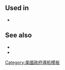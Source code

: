{{Navbox
 | name = Current US House Democratic caucus
 | title = 众议院民主黨黨團
 | state = {{{state<includeonly>|collapsed</includeonly>}}}
 | border = {{{1|}}}
 | listclass = hlist
 | titlestyle = background:{{Party meta/color/民主黨 (美國)}}; color:white;
 | above = '''議長:''' [[南希·佩洛西]] ‧ '''多數黨領袖:''' [[斯坦利·霍耶]] ‧ '''多數黨黨鞭:''' {{le|吉姆·克萊伯恩|Jim Clyburn}} ‧ '''助理議長:''' {{le|凱瑟琳·克拉克|Katherine Clark}}
 | list1 =
* '''其他議員:''' {{le|阿爾瑪·亞當斯|Alma Adams|亞當斯}}
* [[皮特·阿圭拉|阿圭拉]]
* {{le|科林·阿爾里德|Colin Allred|阿爾里德}}
* [[傑克·奧金克羅斯]]
* {{le|辛蒂·阿克妮|Cindy Axne|阿克妮}}
* {{le|納內特·巴拉甘|Nanette Barragán|巴拉甘}}
* [[凱倫·巴斯|巴斯]]
* {{le|喬伊斯·比蒂|Joyce Beatty|比蒂}}
* {{le|阿米·貝拉|Ami Bera|貝拉}}
* [[堂·拜爾|拜爾]]
* {{le|桑福德·畢曉普|Sanford Bishop|畢曉普}}
* [[埃爾·布盧姆諾爾|布盧姆諾爾]]
* {{le|麗莎·布朗特·羅切斯特|Lisa Blunt Rochester|布朗特·羅切斯特}}
* {{le|蘇珊·博納米奇|Suzanne Bonamici|博納米奇}}
* {{le|卡羅琳·布爾多|Carolyn Bourdeaux|布爾多}}
* {{le|賈馬爾·鮑曼|Jamaal Bowman|鮑曼}}
* [[不倫丹·博伊爾|博伊爾]]
* {{le|安東尼·G·布朗|Anthony G. Brown|布朗}}
* {{le|茱莉亞·布朗利|Julia Brownley|布朗利}}
* {{le|科里·布希|Cori Bush|布希}}
* {{le|切裡·布斯托斯|Cheri Bustos|布斯托斯}}
* {{le|G·K·巴特費爾德|G. K. Butterfield|巴特費爾德}}
* {{le|沙魯·卡瓦哈爾|Salud Carbajal|卡瓦哈爾}}
* {{le|東尼·卡德納斯|Tony Cárdenas|卡德納斯}}
* {{le|安德烈·卡森|André Carson|卡森}}
* {{le|特洛伊·卡特|Troy Carter (politician)|卡特}}
* {{le|馬特·卡特賴特|Matt Cartwright|卡特賴特}}
* {{le|埃德·凱斯|Ed Case|凱斯}}
* {{le|西恩·卡斯頓|Sean Casten|卡斯頓}}
* {{le|凱西·卡斯特|Kathy Castor|卡斯特}}
* {{le|華金·卡斯特羅|Joaquin Castro|卡斯特羅}}
* [[趙美心]]
* [[大衛·西西里尼|西西里尼]]
* {{le|伊薇特·克拉克|Yvette Clarke|克拉克}}
* {{le|伊曼紐·克萊弗|Emanuel Cleaver|克萊弗}}
* {{le|史蒂文·A·寇恩|Steve Cohen|寇恩}}
* {{le|格里·康諾利|Gerry Connolly|康諾利}}
* [[吉姆·庫珀|庫珀]]
* {{le|樓·科雷亞|Lou Correa|科雷亞}}
* {{le|吉姆·哥斯達|Jim Costa|哥斯達}}
* [[喬·科特尼 (政治人物)|科特尼]]
* {{le|安琪·克雷格|Angie Craig|克雷格}}
* [[查理·克瑞斯特|克瑞斯特]]
* {{le|傑森·克勞|Jason Crow|克勞}}
* {{le|亨利·庫拉爾|Henry Cuellar|庫拉爾}}
* {{le|莎莉絲·戴維茲|Sharice Davids|戴維茲}}
* {{le|丹尼·K·戴維斯|Danny K. Davis|戴維斯}}
* {{le|瑪德琳·迪恩|Madeleine Dean|迪恩}}
* {{le|彼得·吉奧|Peter DeFazio|吉奧}}
* {{le|戴安娜·德蓋特|Diana DeGette|德蓋特}}
* {{le|羅莎·德勞羅|Rosa DeLauro|德勞羅}}
* {{le|蘇珊·戴爾本|Suzan DelBene|戴爾本}}
* {{le|安東尼奧·德爾加多|Antonio Delgado (politician)|德爾加多}}
* {{le|瓦爾·德明斯|Val Demings|德明斯}}
* [[馬克·德索尼爾|德索尼爾]]
* [[泰德·德克|德克]]
* {{le|德比·丁格爾|Debbie Dingell|丁格爾}}
* [[羅伊德·道吉特|道吉特]]
* [[麥克·F·多伊爾|多伊爾]]
* {{le|薇洛妮卡·埃斯科瓦爾|Veronica Escobar|埃斯科瓦爾}}
* {{le|安娜·爾肖|Anna Eshoo|爾肖}}
* {{le|艾杜安奴·埃斯帕拉特|Adriano Espaillat|埃斯帕拉特}}
* {{le|德懷特·埃文斯 (政治家)|Dwight Evans (politician)|埃文斯}}
* {{le|利澤·弗萊徹|Lizzie Fletcher|弗萊徹}}
* [[比爾·福斯特|福斯特]]
* {{le|洛伊絲·法蘭科|Lois Frankel|法蘭科}}
* [[魯本·加萊戈|加萊戈]]
* [[約翰·加拉門迪|加拉門迪]]
* {{le|赫蘇斯·「丘伊」·加西亞|Jesús "Chuy" García|C·加西亞}}
* {{le|西維亞·賈西亞|Sylvia Garcia|S·賈西亞}}
* {{le|賈里德·戈登|Jared Golden|戈登}}
* [[吉米·戈麥斯|戈麥斯]]
* {{le|比森特·岡薩雷斯|Vicente Gonzalez (politician)|岡薩雷斯}}
* {{le|喬許·戈特海默|Josh Gottheimer|戈特海默}}
* {{le|阿爾·格林|Al Green (politician)|格林}}
* {{le|魯爾・格里哈爾瓦|Raúl Grijalva|格里哈爾瓦}}
* {{le|喬許·哈德|Josh Harder|哈德}}
* {{le|賈哈娜·海耶斯|Jahana Hayes|海耶斯}}
* [[布萊恩·希金斯|希金斯]]
* [[吉姆·希姆斯|希姆斯]]
* {{le|史蒂文·霍斯福德|Steven Horsford|霍斯福德}}
* {{le|克莉希·霍拉漢|Chrissy Houlahan|霍拉漢}}
* [[賈里德·哈夫曼|哈夫曼]]
* {{le|希拉·傑克遜·李|Sheila Jackson Lee|傑克遜·李}}
* {{le|莎拉·雅各|Sara Jacobs|雅各}}
* {{le|普拉米拉·賈雅帕爾|Pramila Jayapal|賈雅帕爾}}
* {{le|哈基姆·杰弗里斯|Hakeem Jeffries|杰弗里斯}}
* [[艾迪·伯尼斯·強森|E·強森]]
* {{le|漢斯·強森|Hank Johnson|H·強森}}
* {{le|蒙代爾·瓊斯|Mondaire Jones|瓊斯}}
* {{le|凱·卡赫勒|Kai Kahele|卡赫勒}}
* {{le|馬西·卡普圖爾|Marcy Kaptur|卡普圖爾}}
* [[比爾·基亭|基亭]]
* {{le|羅賓·凱利|Robin Kelly|凱利}}
* {{le|羅·卡納|Ro Khanna|卡納}}
* [[丹·基爾迪|基爾迪]]
* [[德列克·基爾默|基爾默]]
* {{le|安迪·金 (政治家)|Andy Kim (politician)|金}}
* [[榮·肯德|榮·肯德]]
* {{le|安·柯克帕特里克|Ann Kirkpatrick|柯克帕特里克}}
* {{le|拉賈·克莉絲那穆莉|Raja Krishnamoorthi|克莉絲那穆莉}}
* [[康納·蘭姆|蘭姆]]
* [[詹姆斯·朗格文|詹朗格文]]
* [[里克·拉爾森|拉爾森]]
* [[約翰·B·拉爾森|拉爾森]]
* {{le|布蘭達·勞倫斯|Brenda Lawrence|勞倫斯}}
* {{le|阿爾·勞森|Al Lawson|勞森}}
* {{le|巴爾巴拉·李|Barbara Lee|B·李}}
* {{le|蘇西·李|Susie Lee|S·李}}
* {{le|特雷莎·雷格·斐迪南|Teresa Leger Fernandez|雷格·斐迪南}}
* {{le|安迪·萊文|Andy Levin|A·萊文}}
* [[邁克·萊文|M·萊文]]
* [[劉雲平]]
* [[佐伊·洛夫格倫|洛夫格倫]]
* {{le|艾倫·洛文塔爾|Alan Lowenthal|洛文塔爾}}
* {{le|伊萊恩·魯利亞|Elaine Luria|魯利亞}}
* [[斯蒂芬·林奇|林奇]]
* {{le|湯姆·馬利諾夫斯基|Tom Malinowski|馬利諾夫斯基}}
* {{le|卡羅琳·馬洛尼|Carolyn Maloney|C·馬洛尼}}
* [[肖恩·派翠克·馬隆尼|S·馬隆尼]]
* {{le|凱西·曼寧|Kathy Manning|曼寧}}
* {{le|松井佳寿恵|Doris Matsui|松井佳寿恵}}
* {{le|露西·麥克巴斯|Lucy McBath|麥克巴斯}}
* {{le|貝蒂·麥考倫|Betty McCollum|麥考倫}}
* {{le|唐納德·麥西欣|Donald McEachin|麥西欣}}
* [[吉姆·麥克高文|麥克高文]]
* {{le|安妮·卡斯特|Ann McLane Kuster|麥克萊恩·卡斯特}}
* [[傑瑞·麥克內尼|麥克內尼]]
* [[格里高利·米克斯|米克斯]]
* [[孟昭文]]
* {{le|奎西·姆費姆|Kweisi Mfume|姆費姆}}
* {{le|葛文·摩爾|Gwen Moore|摩爾}}
* {{le|喬·摩勒|Joseph Morelle|摩勒}}
* [[塞斯·穆爾頓|穆爾頓]]
* [[弗蘭克·J·穆爾萬|穆爾萬]]
* {{le|史蒂芬妮·墨菲|Stephanie Murphy|邓氏玉蓉}}
* {{le|傑里·納德勒|Jerry Nadler|納德勒}}
* {{le|葛莉絲·納波利塔諾|Grace Napolitano|納波利塔諾}}
* [[理查·尼爾|尼爾]]
* {{le|喬·內古斯|Joe Neguse|內古斯}}
* {{le|瑪麗·紐曼|Marie Newman|紐曼}}
* [[唐納德·諾可羅斯|諾可羅斯]]
* {{le|湯姆·奧哈勒蘭|Tom O'Halleran|奧哈勒蘭}}
* [[亞歷山德里婭·奧卡西奧-科爾特斯|奧卡西奧-科爾特斯]]
* [[伊爾汗·奧馬爾|奧馬爾]]
* [[弗蘭克·帕隆|帕隆]]
* [[吉米·帕內塔|帕內塔]]
* {{le|克里斯·帕帕斯|Chris Pappas (politician)|帕帕斯}}
* {{le|比爾·帕斯克雷爾|Bill Pascrell|帕斯克雷爾}}
* {{le|小唐納德·佩恩|Donald Payne Jr.|佩恩}}
* [[埃德·珀爾馬特|珀爾馬特]]
* [[斯科特·皮特斯|皮特斯]]
* {{le|迪恩·菲利普斯|Dean Phillips|菲利普斯}}
* {{le|切莉·品瑞|Chellie Pingree|品瑞}}
* [[馬克·波肯|波肯]]
* {{le|凱蒂·波特|Katie Porter|波特}}
* {{le|阿雅娜·普萊斯利|Ayanna Pressley|普萊斯利}}
* {{le|大衛·普萊斯 (美國政治家)|David Price (American politician)|普萊斯}}
* [[麥克·奎格利|奎格利]]
* {{le|傑米·拉斯金|Jamie Raskin|拉斯金}}
* {{le|凱斯琳·賴斯|Kathleen Rice|賴斯}}
* {{le|黛博拉·K·羅斯|Deborah K. Ross|羅斯}}
* {{le|露西爾·羅伊鮑爾-阿拉德|Lucille Roybal-Allard|羅伊鮑爾-阿拉德}}
* [[勞爾·魯斯|魯斯]]
* {{le|多奇·拉伯斯伯格|Dutch Ruppersberger|拉伯斯伯格}}
* {{le|鮑比·拉什|Bobby Rush|拉什}}
* [[提姆·瑞安|瑞安]]
* {{le|琳達·桑切斯|Linda Sánchez|桑切斯}}
* [[約翰·薩班斯|薩班斯]]
* {{le|瑪麗·蓋伊·斯坎倫|Mary Gay Scanlon|斯坎倫}}
* [[簡·夏科夫斯基|夏科夫斯基]]
* [[亞當·希夫|希夫]]
* [[布拉德·施內德|施內德]]
* [[庫爾特·史瑞德|史瑞德]]
* {{le|基姆·施里爾|Kim Schrier|施里爾}}
* {{le|鮑比·斯科特|Bobby Scott (politician)|B·斯科特}}
* {{le|大衛·斯科特|David Scott (Georgia politician)|D·斯科特}}
* [[特麗·塞維爾|塞維爾]]
* [[布萊德·薛曼|薛曼]]
* {{le|米基·謝里爾|Mikie Sherrill|謝里爾}}
* [[阿爾比奧·席瑞斯|阿爾席瑞斯]]
* {{le|艾麗莎·斯洛特金|Elissa Slotkin|斯洛特金}}
* [[亞當·史密斯 (政治家)|史密斯]]
* [[達倫·索托|索托]]
* {{le|阿比蓋爾·斯潘伯格|Abigail Spanberger|斯潘伯格}}
* [[傑基·斯貝爾|斯貝爾]] 
* {{le|梅蘭妮·史坦伯里|Melanie Stansbury|史坦伯里}}
* {{le|格雷格·斯坦頓|Greg Stanton|斯坦頓}}
* {{le|哈利·史蒂文斯|Haley Stevens|史蒂文斯}}
* {{le|瑪麗蓮·斯特里克蘭德|Marilyn Strickland|斯特里克蘭德}}
* [[托馬斯·蘇奧齊|蘇奧齊]]
* [[埃瑞克·史瓦維爾|史瓦維爾]]
* [[马克·高野|高野]]
* {{le|本尼·湯普森|Bennie Thompson|B·湯普森}}
* [[麥克·湯普森|M·湯普森]]
* {{le|迪娜·泰特思|Dina Titus|泰特思}}
* [[拉希達·特萊布|特萊布]]
* [[保羅·D·東科|東科]]
* {{le|諾瑪·托雷斯|Norma Torres|N·托雷斯}}
* {{le|里奇·托雷斯|Ritchie Torres|R·托雷斯}}
* {{le|洛瑞·特拉漢|Lori Trahan|特拉漢}}
* {{le|大衛·東尼|David Trone|東尼}}
* {{le|勞倫·安德伍德|Lauren Underwood|安德伍德}}
* [[胡安·瓦爾加斯|瓦爾加斯]]
* {{le|馬克·維西|Marc Veasey|維西}}
* {{le|小菲利蒙·維拉|Filemon Vela Jr.|維拉}}
* {{le|妮蒂亞·維樂貴絲|Nydia Velázquez|維樂貴絲}}
* {{le|黛比·沃瑟曼·舒爾茨|Debbie Wasserman Schultz|沃瑟曼·舒爾茨}}
* {{le|瑪克辛·沃特斯|Maxine Waters|沃特斯}}
* {{le|邦妮·華生·科爾曼|Bonnie Watson Coleman|邦華生·科爾曼}}
* [[彼得·韋爾奇|韋爾奇]]
* {{le|珍妮佛·韋克斯頓|Jennifer Wexton|韋克斯頓}}
* {{le|蘇珊·威德|Susan Wild|威德}}
* {{le|尼科馬·威廉斯|Nikema Williams|威廉斯}}
* {{le|費德莉卡·威爾遜|Frederica Wilson|威爾遜}}
* {{le|約翰·亞穆斯|John Yarmuth|亞穆斯}}
| list3 = 
* '''代表:''' {{le|埃莉諾·霍姆斯·諾頓|Eleanor Holmes Norton|霍姆斯·諾頓}}
* {{le|斯塔塞·普拉斯基特|Stacey Plaskett|普拉斯基特}}
* {{le|格雷戈里奧·薩布蘭|Gregorio Sablan|薩布蘭}}
* {{le|邁克爾·桑·尼古拉斯|Michael San Nicolas|桑·尼古拉斯}}}}<noinclude>
{{collapsible option}}

== Used in ==
* {{tl|Current members of the U.S. House of Representatives}}

== See also ==
* {{tl|Current US House Republican caucus}}
* {{tl|Current US House Other caucuses}}
[[Category:美國政府導航模板]]
</noinclude>